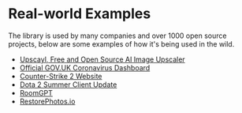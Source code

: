 
<Meta title="Docs/Real-world Examples" />

# Real-world Examples

The library is used by many companies and over 1000 open source projects, below are some examples of
how it's being used in the wild.

- [Upscayl, Free and Open Source AI Image Upscaler](https://github.com/upscayl/upscayl#free-and-open-source-ai-image-upscaler)
- [Official GOV.UK Coronavirus Dashboard](https://coronavirus.data.gov.uk/details/interactive-map/vaccinations#vaccinations-map-container)
- [Counter-Strike 2 Website](https://www.counter-strike.net/cs2#Maps)
- [Dota 2 Summer Client Update](https://www.dota2.com/summer2023)
- [RoomGPT](https://github.com/Nutlope/roomGPT)
- [RestorePhotos.io](https://github.com/Nutlope/restorePhotos)
